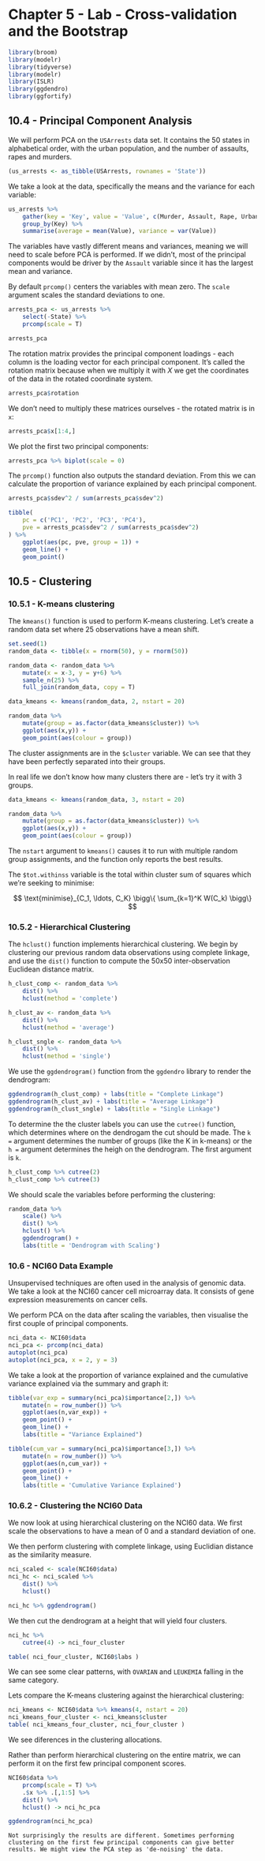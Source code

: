 # Chapter 5 - Lab - Cross-validation and the Bootstrap

```r
library(broom)
library(modelr)
library(tidyverse)
library(modelr)
library(ISLR)
library(ggdendro)
library(ggfortify)
```

## 10.4 - Principal Component Analysis

We will perform PCA on the `USArrests` data set. It contains the 50 states in alphabetical order, with the urban population, and the number of assaults, rapes and murders.

```r
(us_arrests <- as_tibble(USArrests, rownames = 'State'))
```

We take a look at the data, specifically the means and the variance for each variable:

```r
us_arrests %>%
    gather(key = 'Key', value = 'Value', c(Murder, Assault, Rape, UrbanPop)) %>%
    group_by(Key) %>%
    summarise(average = mean(Value), variance = var(Value))
```

The variables have vastly different means and variances, meaning we will need to scale before PCA is performed. If we didn't, most of the principal components would be driver by the `Assault` variable since it has the largest mean and variance.

By default `prcomp()` centers the variables with mean zero. The `scale` argument scales the standard deviations to one.

```r
arrests_pca <- us_arrests %>%
    select(-State) %>%
    prcomp(scale = T)

arrests_pca
```

The rotation matrix provides the principal component loadings - each column is the loading vector for each principal component. It's called the rotation matrix because when we multiply it with $X$ we get the coordinates of the data in the rotated coordinate system.

```r
arrests_pca$rotation
```

We don't need to multiply these matrices ourselves - the rotated matrix is in `x`:

```r
arrests_pca$x[1:4,]
```

We plot the first two principal components:
```r
arrests_pca %>% biplot(scale = 0)
```

The `prcomp()` function also outputs the standard deviation. From this we can calculate the proportion of variance explained by each principal component.

```r
arrests_pca$sdev^2 / sum(arrests_pca$sdev^2)

tibble(
    pc = c('PC1', 'PC2', 'PC3', 'PC4'),
    pve = arrests_pca$sdev^2 / sum(arrests_pca$sdev^2)
) %>%
    ggplot(aes(pc, pve, group = 1)) +
    geom_line() +
    geom_point()
```

## 10.5 - Clustering

### 10.5.1 - K-means clustering

The `kmeans()` function is used to perform K-means clustering. Let's create a random data set where 25 observations have a mean shift.

```r
set.seed(1)
random_data <- tibble(x = rnorm(50), y = rnorm(50))

random_data <- random_data %>%
    mutate(x = x-3, y = y+6) %>%
    sample_n(25) %>%
    full_join(random_data, copy = T)

data_kmeans <- kmeans(random_data, 2, nstart = 20)

random_data %>%
    mutate(group = as.factor(data_kmeans$cluster)) %>%
    ggplot(aes(x,y)) +
    geom_point(aes(colour = group))
```

The cluster assignments are in the `$cluster` variable. We can see that they have been perfectly separated into their groups.

In real life we don't know how many clusters there are - let's try it with 3 groups.

```r
data_kmeans <- kmeans(random_data, 3, nstart = 20)

random_data %>%
    mutate(group = as.factor(data_kmeans$cluster)) %>%
    ggplot(aes(x,y)) +
    geom_point(aes(colour = group))
```

The `nstart` argument to `kmeans()` causes it to run with multiple random group assignments, and the function only reports the best results.

The `$tot.withinss` variable is the total within cluster sum of squares which we're seeking to minimise: 

$$ \text{minimise}_{C_1, \ldots, C_K} \bigg\{ \sum_{k=1}^K W(C_k) \bigg\} $$

### 10.5.2 - Hierarchical Clustering

The `hclust()` function implements hierarchical clustering. We begin by clustering our previous random data observations using complete linkage, and use the `dist()` function to compute the 50x50 inter-observation Euclidean distance matrix.

```r
h_clust_comp <- random_data %>%
    dist() %>%
    hclust(method = 'complete')

h_clust_av <- random_data %>%
    dist() %>%
    hclust(method = 'average')

h_clust_sngle <- random_data %>%
    dist() %>%
    hclust(method = 'single')
```

We use the `ggdendrogram()` function from the `ggdendro` library to render the dendrogram:

```r
ggdendrogram(h_clust_comp) + labs(title = "Complete Linkage")
ggdendrogram(h_clust_av) + labs(title = "Average Linkage")
ggdendrogram(h_clust_sngle) + labs(title = "Single Linkage")
```

To determine the the cluster labels you can use the `cutree()` function, which determines where on the dendrogam the cut should be made. The `k = ` argument determines the number of groups (like the K in k-means) or the `h = ` argument determines the heigh on the dendrogram. The first argument is `k`.

```r
h_clust_comp %>% cutree(2)
h_clust_comp %>% cutree(3)
```

We should scale the variables before performing the clustering:

```r
random_data %>%
    scale() %>%
    dist() %>%
    hclust() %>%
    ggdendrogram() +
    labs(title = 'Dendrogram with Scaling')
```


### 10.6 - NCI60 Data Example

Unsupervised techniques are often used in the analysis of genomic data. We take a look at the NCI60 cancer cell microarray data. It consists of gene expression measurements on cancer cells.

We perform PCA on the data after scaling the variables, then visualise the first couple of principal components.

```r
nci_data <- NCI60$data
nci_pca <- prcomp(nci_data)
autoplot(nci_pca)
autoplot(nci_pca, x = 2, y = 3)
```

We take a look at the proportion of variance explained and the cumulative variance explained via the summary and graph it:

```r
tibble(var_exp = summary(nci_pca)$importance[2,]) %>%
    mutate(n = row_number()) %>%
    ggplot(aes(n,var_exp)) +
    geom_point() +
    geom_line() +
    labs(title = "Variance Explained")

tibble(cum_var = summary(nci_pca)$importance[3,]) %>%
    mutate(n = row_number()) %>%
    ggplot(aes(n,cum_var)) +
    geom_point() +
    geom_line() +
    labs(title = 'Cumulative Variance Explained')
```



### 10.6.2 - Clustering the NCI60 Data

We now look at using hierarchical clustering on the NCI60 data. We first scale the observations to have a mean of 0 and a standard deviation of one.

We then perform clustering with complete linkage, using Euclidian distance as the similarity measure.

```r
nci_scaled <- scale(NCI60$data)
nci_hc <- nci_scaled %>% 
    dist() %>% 
    hclust()

nci_hc %>% ggdendrogram()
```

We then cut the dendrogram at a height that will yield four clusters.

```r
nci_hc %>% 
    cutree(4) -> nci_four_cluster

table( nci_four_cluster, NCI60$labs )
```

We can see some clear patterns, with `OVARIAN` and `LEUKEMIA` falling in the same category.

Lets compare the K-means clustering against the hierarchical clustering:

```r
nci_kmeans <- NCI60$data %>% kmeans(4, nstart = 20)
nci_kmeans_four_cluster <- nci_kmeans$cluster
table( nci_kmeans_four_cluster, nci_four_cluster )
```

We see diferences in the clustering allocations.

Rather than perform hierarchical clustering on the entire matrix, we can perform it on the first few principal component scores.

```r
NCI60$data %>%
    prcomp(scale = T) %>%
    .$x %>% .[,1:5] %>%
    dist() %>%
    hclust() -> nci_hc_pca

ggdendrogram(nci_hc_pca)
```

    Not surprisingly the results are different. Sometimes performing clustering on the first few principal components can give better results. We might view the PCA step as 'de-noising' the data.


